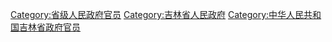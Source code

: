 [[Category:省级人民政府官员|Category:省级人民政府官员]]
[[Category:吉林省人民政府|Category:吉林省人民政府]]
[[Category:中华人民共和国吉林省政府官员|Category:中华人民共和国吉林省政府官员]]